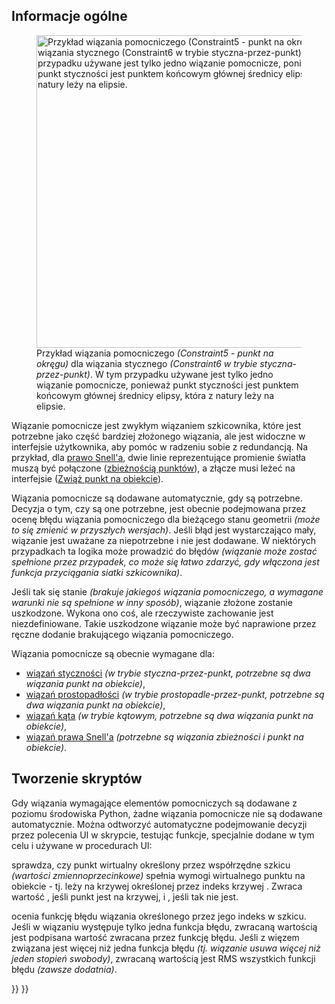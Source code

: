<languages/>

<span id="Overview"></span>
==Informacje ogólne==

[[Image:Sketcher_helper_constraint_example1.png|thumb|500px|Przykład wiązania pomocniczego ''(Constraint5 - punkt na okręgu)'' dla wiązania stycznego ''(Constraint6 w trybie styczna-przez-punkt)''. W tym przypadku używane jest tylko jedno wiązanie pomocnicze, ponieważ punkt styczności jest punktem końcowym głównej średnicy elipsy, która z natury leży na elipsie.]]

Wiązanie pomocnicze jest zwykłym wiązaniem szkicownika, które jest potrzebne jako część bardziej złożonego wiązania, ale jest widoczne w interfejsie użytkownika, aby pomóc w radzeniu sobie z redundancją. Na przykład, dla [[Sketcher_ConstrainSnellsLaw/pl|prawo Snell'a]], dwie linie reprezentujące promienie światła muszą być połączone ([[Sketcher_ConstrainCoincident/pl|zbieżnością punktów]]), a złącze musi leżeć na interfejsie ([[Sketcher_ConstrainPointOnObject/pl|Zwiąż punkt na obiekcie]]). 

Wiązania pomocnicze są dodawane automatycznie, gdy są potrzebne. Decyzja o tym, czy są one potrzebne, jest obecnie podejmowana przez ocenę błędu wiązania pomocniczego dla bieżącego stanu geometrii ''(może to się zmienić w przyszłych wersjach)''. Jeśli błąd jest wystarczająco mały, wiązanie jest uważane za niepotrzebne i nie jest dodawane. W niektórych przypadkach ta logika może prowadzić do błędów ''(wiązanie może zostać spełnione przez przypadek, co może się łatwo zdarzyć, gdy włączona jest funkcja przyciągania siatki szkicownika)''. 

Jeśli tak się stanie ''(brakuje jakiegoś wiązania pomocniczego, a wymagane warunki nie są spełnione w inny sposób)'', wiązanie złożone zostanie uszkodzone. Wykona ono coś, ale rzeczywiste zachowanie jest niezdefiniowane. Takie uszkodzone wiązanie może być naprawione przez ręczne dodanie brakującego wiązania pomocniczego.

Wiązania pomocnicze są obecnie wymagane dla:
* [[Sketcher_ConstrainTangent/pl|wiązań styczności]] ''(w trybie styczna-przez-punkt, potrzebne są dwa wiązania punkt na obiekcie)'',
* [[Sketcher_ConstrainPerpendicular/pl|wiązań prostopadłości]] ''(w trybie prostopadle-przez-punkt, potrzebne są dwa wiązania punkt na obiekcie)'',
* [[Sketcher_ConstrainAngle/pl|wiązań kąta]] ''(w trybie kątowym, potrzebne są dwa wiązania punkt na obiekcie)'',
* [[Sketcher_ConstrainSnellsLaw/pl|wiązań prawa Snell'a]] ''(potrzebne są wiązania zbieżności i punkt na obiekcie)''.

<span id="Scripting"></span>
==Tworzenie skryptów==

Gdy wiązania wymagające elementów pomocniczych są dodawane z poziomu środowiska Python, żadne wiązania pomocnicze nie są dodawane automatycznie. Można odtworzyć automatyczne podejmowanie decyzji przez polecenia UI w skrypcie, testując funkcje, specjalnie dodane w tym celu i używane w procedurach UI:

{{Code|code=
Sketch.isPointOnCurve(icurve,x,y)
}}

{{Incode|isPointOnCurve}} sprawdza, czy punkt wirtualny określony przez współrzędne szkicu {{Incode|x,y}} ''(wartości zmiennoprzecinkowe)'' spełnia wymogi wirtualnego punktu na obiekcie - tj. leży na krzywej określonej przez indeks krzywej {{Incode|icurve}}. Zwraca wartość {{True/pl}}, jeśli punkt jest na krzywej, i {{False/pl}}, jeśli tak nie jest.

{{Code|code=
Sketch.calculateConstraintError(iconstr)
}}

{{Incode|calculateConstraintError}} ocenia funkcję błędu wiązania określonego przez jego indeks {{Incode|iconstr}} w szkicu. Jeśli w wiązaniu występuje tylko jedna funkcja błędu, zwracaną wartością jest podpisana wartość zwracana przez funkcję błędu. Jeśli z więzem związana jest więcej niż jedna funkcja błędu ''(tj. wiązanie usuwa więcej niż jeden stopień swobody)'', zwracaną wartością jest RMS wszystkich funkcji błędu ''(zawsze dodatnia)''.


{{Sketcher_Tools_navi{{#translation:}}}}
{{Userdocnavi{{#translation:}}}}
